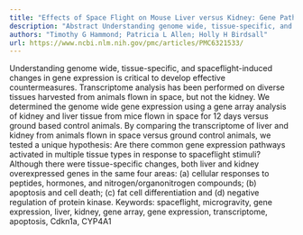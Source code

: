 ```yaml
---
title: "Effects of Space Flight on Mouse Liver versus Kidney: Gene Pathway Analyses"
description: "Abstract Understanding genome wide, tissue-specific, and spaceflight-induced changes in gene expression is critical to develop effective countermeasures. Transcriptome analysis has been performed on d..."
authors: "Timothy G Hammond; Patricia L Allen; Holly H Birdsall"
url: https://www.ncbi.nlm.nih.gov/pmc/articles/PMC6321533/
---
```


Understanding genome wide, tissue-specific, and spaceflight-induced changes in gene expression is critical to develop effective countermeasures. Transcriptome analysis has been performed on diverse tissues harvested from animals flown in space, but not the kidney. We determined the genome wide gene expression using a gene array analysis of kidney and liver tissue from mice flown in space for 12 days versus ground based control animals. By comparing the transcriptome of liver and kidney from animals flown in space versus ground control animals, we tested a unique hypothesis: Are there common gene expression pathways activated in multiple tissue types in response to spaceflight stimuli? Although there were tissue-specific changes, both liver and kidney overexpressed genes in the same four areas: (a) cellular responses to peptides, hormones, and nitrogen/organonitrogen compounds; (b) apoptosis and cell death; (c) fat cell differentiation and (d) negative regulation of protein kinase. Keywords: spaceflight, microgravity, gene expression, liver, kidney, gene array, gene expression, transcriptome, apoptosis, Cdkn1a, CYP4A1
